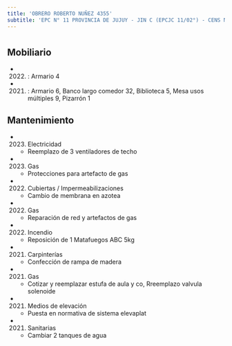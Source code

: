 ```yaml
---
title: 'OBRERO ROBERTO NUÑEZ 4355'
subtitle: 'EPC N° 11 PROVINCIA DE JUJUY - JIN C (EPCJC 11/02°) - CENS N° 29'
---
```


#


## Mobiliario

*  (2022) : Armario 4 

*  (2021) : Armario 6, Banco largo comedor 32, Biblioteca 5, Mesa usos múltiples 9, Pizarrón 1 





## Mantenimiento

*  (2023) Electricidad 
    + Reemplazo de 3 ventiladores de techo

*  (2023) Gas 
    + Protecciones para artefacto de gas

*  (2022) Cubiertas / Impermeabilizaciones 
    + Cambio de membrana en azotea

*  (2022) Gas 
    + Reparación de red y artefactos de gas

*  (2022) Incendio 
    + Reposición de 1 Matafuegos ABC 5kg

*  (2021) Carpinterías 
    + Confección de rampa de madera

*  (2021) Gas 
    + Cotizar y reemplazar estufa de aula y co, Rreemplazo valvula solenoide

*  (2021) Medios de elevación 
    + Puesta en normativa de sistema elevaplat

*  (2021) Sanitarias 
    + Cambiar 2 tanques de agua



